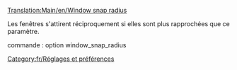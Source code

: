 [[Translation:Main/en/Window snap radius]]
{{fr/Compléter|À compléter}}

Les fenêtres s'attirent réciproquement si elles sont plus rapprochées que ce paramètre.

commande : option window_snap_radius

[[Category:fr/Réglages et préférences]]
